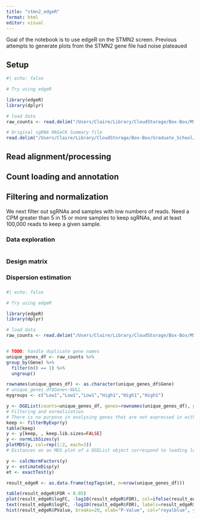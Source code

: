 ```yaml
---
title: "stmn2_edgeR"
format: html
editor: visual
---
```


Goal of the notebook is to use edgeR on the STMN2 screen. Previous attempts to generate plots from the STMN2 gene file had noise plateaued

## Setup

```r
#| echo: false

# Try using edgeR

library(edgeR)
library(dplyr)

# load data
raw_counts <- read.delim("/Users/Claire/Library/CloudStorage/Box-Box/MSTP Research Rotations/Summer_2024_Might_Ward_Lab/CRISPRi_alg_optimization/00_references_and_code/files_from_others/00_JH/01_data/00_processed_data/00_mageck_counts/counts/all.count.txt", sep = "\t", header = TRUE)

# Original sgRNA MAGeCK Summary file
read.delim("/Users/Claire/Library/CloudStorage/Box-Box/Graduate_School/PhD/00_projects/CRISPRi_alg_optimization/02_processed_data/rra-High-Low-STMN2.sgrna_summary")

```

## Read alignment/processing

## Count loading and annotation

## Filtering and normalization

We next filter out sgRNAs and samples with low numbers of reads. Need a CPM greater than 5 in 15 or more samples to keep sgRNAs, and at least 100,000 reads to keep a given sample.

### Data exploration

```r



```

### Design matrix

### Dispersion estimation

### 

```r
#| echo: false

# Try using edgeR

library(edgeR)
library(dplyr)

# load data
raw_counts <- read.delim("/Users/Claire/Library/CloudStorage/Box-Box/MSTP Research Rotations/Summer_2024_Might_Ward_Lab/CRISPRi_alg_optimization/00_references_and_code/files_from_others/00_JH/01_data/00_processed_data/00_mageck_counts/counts/all.count.txt", sep = "\t", header = TRUE)


# TODO: handle duplicate gene names
unique_genes_df <- raw_counts %>%
group_by(Gene) %>%
  filter(n() == 1) %>%
  ungroup()

rownames(unique_genes_df) <- as.character(unique_genes_df$Gene)
# unique_genes_df$Gene<-NULL
mygroups <- c("Low1","Low1","Low1","High1","High1","High1")

y <- DGEList(counts=unique_genes_df, genes=rownames(unique_genes_df), group = mygroups)
# Filtering and normalization
# There is no purpose in analysing genes that are not expressed in either experimental condition, so genes are first filtered on expression levels.
keep <- filterByExpr(y)
table(keep)
y <- y[keep, , keep.lib.sizes=FALSE]
y <- normLibSizes(y)
plotMDS(y, col=rep(1:2, each=3))
# Distances on an MDS plot of a DGEList object correspond to leading log-fold-change qbetween each pair of samples. Leading log-fold-change is the root-mean-square average of the largest log2-fold-changes between each pair of samples. Each pair of samples extracted at each time tend to cluster together, suggesting a batch effect. The hrcc treated samples tend to be below the mock samples for each time, suggesting a treatment effect within each time. The two samples at time 1 are less consistent than at times 2 and 3.

y <- calcNormFactors(y)
y <- estimateDisp(y)
et <- exactTest(y)

result_edgeR <- as.data.frame(topTags(et, n=nrow(unique_genes_df)))

table(result_edgeR$FDR < 0.05)
plot(result_edgeR$logFC, -log10(result_edgeR$FDR), col=ifelse(result_edgeR$FDR<0.05,"red","black"),main="FDR volcano plot",xlab="log2FC",ylab="-log10(FDR)")
text(result_edgeR$logFC, -log10(result_edgeR$FDR), labels=result_edgeR$sgRNA)
hist(result_edgeR$PValue, breaks=20, xlab="P-Value", col="royalblue", ylab="Frequency", main="P-value distribution")

```
